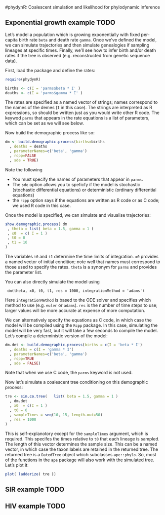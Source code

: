 #phydynR: Coalescent simulation and likelihood for phylodynamic inference


## Exponential growth example TODO 
Let's model a population which is growing exponentially with fixed per-capita birth rate `beta` and death rate `gamma`. 
Once we've defined the model, we can simulate trajectories and then simulate genealogies if sampling lineages at specific times. 
Finally, we'll see how to infer birth and/or death rates if the tree is observed (e.g. reconstructed from genetic sequence data). 

First, load the package and define the rates: 
```r
require(phydynR)
```
```r
births <- c(I = 'parms$beta * I' )
deaths <- c(I = 'parms$gamma * I' )
```
The rates are specified as a named vector of strings; names correspond to the names of the demes (`I` in this case). 
The strings are interpreted as R expressions, so should be written just as you would write other R code. 
The keywod `parms` that appears in the rate equations is a list of parameters, which can be set as we will see below. 

Now build the demographic process like so:
```r
dm <- build.demographic.process(births=births
  , deaths = deaths
  , parameterNames=c('beta', 'gamma') 
  , rcpp=FALSE
  , sde = TRUE)
```
Note the following

* You must specify the names of parameters that appear in `parms`. 
* The `sde` option allows you to speficfy if the model is stochastic (stochastic differential equations) or deterministic (ordinary differential equations)
* the `rcpp` option says if the equations are written as R code or as C code; we used R code in this case. 

Once the model is specified, we can simulate and visualise trajectories: 
```r
show.demographic.process( dm
 , theta = list( beta = 1.5, gamma = 1 )
 , x0  = c( I = 1 )
 , t0 = 0
 , t1 = 10 
) 
```
The variables `t0` and `t1` determine the time limits of integration. `x0` provides a named vector of initial condition; note well that names must correspond to those used to specify the rates. `theta` is a synonym for `parms` and provides the parameter list. 

You can also directly simulate the model using
```
 dm(theta, x0, t0, t1, res = 1000, integrationMethod = 'adams')
```
Here `integrationMethod` is based to the ODE solver and specifies which method to use (e.g. `euler` or `adams`). `res` is the number of time steps to use; larger values will be more accurate at expense of more computation. 

We can alternatively specify the equations as C code, in which case the model will be compiled using the `Rcpp` package. 
In this case, simulating the model will be very fast, but it will take a few seconds to compile the model. 
Let's compile a deterministic version of the model:
```r
dm.det <- build.demographic.process(births = c(I = 'beta * I')
  , deaths = c(I = 'gamma * I')
  , parameterNames=c('beta', 'gamma') 
  , rcpp=TRUE
  , sde = FALSE)
```
Note that when we use C code, the `parms` keyword is not used. 

Now let's simulate a coalescent tree conditioning on this demographic process: 
```r
tre <- sim.co.tree(   list( beta = 1.5, gamma = 1 )
  , dm.det
  , x0  = c(I = 1 )
  , t0 = 0
  , sampleTimes = seq(10, 15, length.out=50)
  , res = 1000
) 
```
This is self-explanotory except for the `sampleTimes` argument, which is required. 
This specifes the times relative to `t0` that each lineage is sampled. 
The length of this vector determines the sample size. 
This can be a named vector, in which case the taxon labels are retained in the returned tree. 
The returned tree is a `DatedTree` object which subclasses `ape::phylo`. So, most of the functions in the `ape` package will also work with the simulated tree. Let's plot it: 
```r
plot( ladderize( tre ))
```




## SIR example TODO 
## HIV example TODO 
